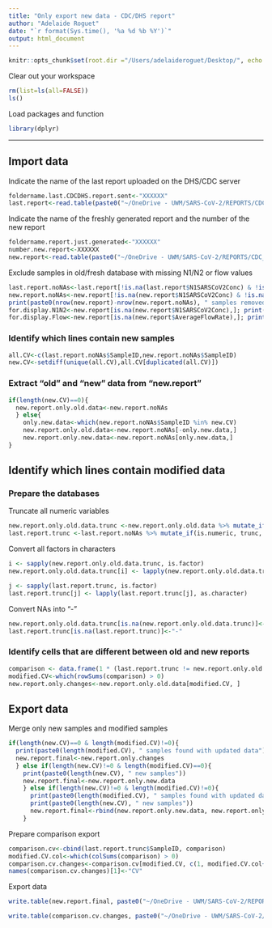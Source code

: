 ```yaml
---
title: "Only export new data - CDC/DHS report"
author: "Adelaide Roguet"
date: "`r format(Sys.time(), '%a %d %b %Y')`"
output: html_document
---
```


```r
knitr::opts_chunk$set(root.dir ="/Users/adelaideroguet/Desktop/", echo = TRUE)
```

Clear out your workspace
```r
rm(list=ls(all=FALSE))
ls()
```



Load packages and function
```r
library(dplyr)
```

***
## Import data 

Indicate the name of the last report uploaded on the DHS/CDC server
```r
foldername.last.CDCDHS.report.sent<-"XXXXXX"
last.report<-read.table(paste0("~/OneDrive - UWM/SARS-CoV-2/REPORTS/CDC_DHS_reports/", foldername.last.CDCDHS.report.sent, "/uwm_report_20", foldername.last.CDCDHS.report.sent, ".txt"), h=T, sep = "|")
```

Indicate the name of the freshly generated report and the number of the new report
```r
foldername.report.just.generated<-"XXXXXX"
number.new.report<-XXXXXX
new.report<-read.table(paste0("~/OneDrive - UWM/SARS-CoV-2/REPORTS/CDC_DHS_reports/", foldername.report.just.generated, "/uwm_report_20", foldername.report.just.generated, ".txt"), h=T, sep = "|")
```


Exclude samples in old/fresh database with missing N1/N2 or flow values
```r
last.report.noNAs<-last.report[!is.na(last.report$N1SARSCoV2Conc) & !is.na(last.report$AverageFlowRate),]
new.report.noNAs<-new.report[!is.na(new.report$N1SARSCoV2Conc) & !is.na(new.report$AverageFlowRate),]
print(paste0(nrow(new.report)-nrow(new.report.noNAs), " samples removed because of N1/N2 and/or Flow NAs removal"))
for.display.N1N2<-new.report[is.na(new.report$N1SARSCoV2Conc),]; print(paste0(nrow(for.display.N1N2), " samples containing NAs in N1/N2 ")); print(paste0("CV:", for.display.N1N2$SampleID))
for.display.Flow<-new.report[is.na(new.report$AverageFlowRate),]; print(paste0(nrow(for.display.Flow), " samples containing NAs in Flow ")); print(paste0("CV:", for.display.Flow$SampleID))
```






### Identify which lines contain new samples
```r
all.CV<-c(last.report.noNAs$SampleID,new.report.noNAs$SampleID)
new.CV<-setdiff(unique(all.CV),all.CV[duplicated(all.CV)])
```

### Extract "old" and "new" data from "new.report"
```r
if(length(new.CV)==0){
  new.report.only.old.data<-new.report.noNAs
  } else{
    only.new.data<-which(new.report.noNAs$SampleID %in% new.CV)
    new.report.only.old.data<-new.report.noNAs[-only.new.data,]
    new.report.only.new.data<-new.report.noNAs[only.new.data,]
}
```

## Identify which lines contain modified data

### Prepare the databases

Truncate all numeric variables
```r
new.report.only.old.data.trunc <-new.report.only.old.data %>% mutate_if(is.numeric, trunc, digits=2)
last.report.trunc <-last.report.noNAs %>% mutate_if(is.numeric, trunc, digits=2)
```

Convert all factors in characters
```r
i <- sapply(new.report.only.old.data.trunc, is.factor)
new.report.only.old.data.trunc[i] <- lapply(new.report.only.old.data.trunc[i], as.character)

j <- sapply(last.report.trunc, is.factor)
last.report.trunc[j] <- lapply(last.report.trunc[j], as.character)
```

Convert NAs into "-"
```r
new.report.only.old.data.trunc[is.na(new.report.only.old.data.trunc)]<-"-"
last.report.trunc[is.na(last.report.trunc)]<-"-"
```

### Identify cells that are different between old and new reports
```r
comparison <- data.frame(1 * (last.report.trunc != new.report.only.old.data.trunc))
modified.CV<-which(rowSums(comparison) > 0)
new.report.only.changes<-new.report.only.old.data[modified.CV, ]
```



## Export data

Merge only new samples and modified samples
```r
if(length(new.CV)==0 & length(modified.CV)!=0){
  print(paste0(length(modified.CV), " samples found with updated data"))
  new.report.final<-new.report.only.changes
  } else if(length(new.CV)!=0 & length(modified.CV)==0){
    print(paste0(length(new.CV), " new samples"))
    new.report.final<-new.report.only.new.data
    } else if(length(new.CV)!=0 & length(modified.CV)!=0){
      print(paste0(length(modified.CV), " samples found with updated data"))
      print(paste0(length(new.CV), " new samples"))
      new.report.final<-rbind(new.report.only.new.data, new.report.only.changes)
    }
```

Prepare comparison export
```r
comparison.cv<-cbind(last.report.trunc$SampleID, comparison)
modified.CV.col<-which(colSums(comparison) > 0)
comparison.cv.changes<-comparison.cv[modified.CV, c(1, modified.CV.col+1)]
names(comparison.cv.changes)[1]<-"CV"
```

Export data
```r
write.table(new.report.final, paste0("~/OneDrive - UWM/SARS-CoV-2/REPORTS/CDC_DHS_reports/", foldername.report.just.generated, "/uwm_report_20", foldername.report.just.generated, "_", number.new.report, ".txt"), row.names = FALSE, quote = FALSE, sep = "|", na = "", col.names = FALSE)

write.table(comparison.cv.changes, paste0("~/OneDrive - UWM/SARS-CoV-2/REPORTS/CDC_DHS_reports/", foldername.report.just.generated, "/uwm_report_20", foldername.report.just.generated, "_details_changes.txt"), row.names = FALSE, quote = FALSE, sep = "\t", na = "", col.names = TRUE)
```
